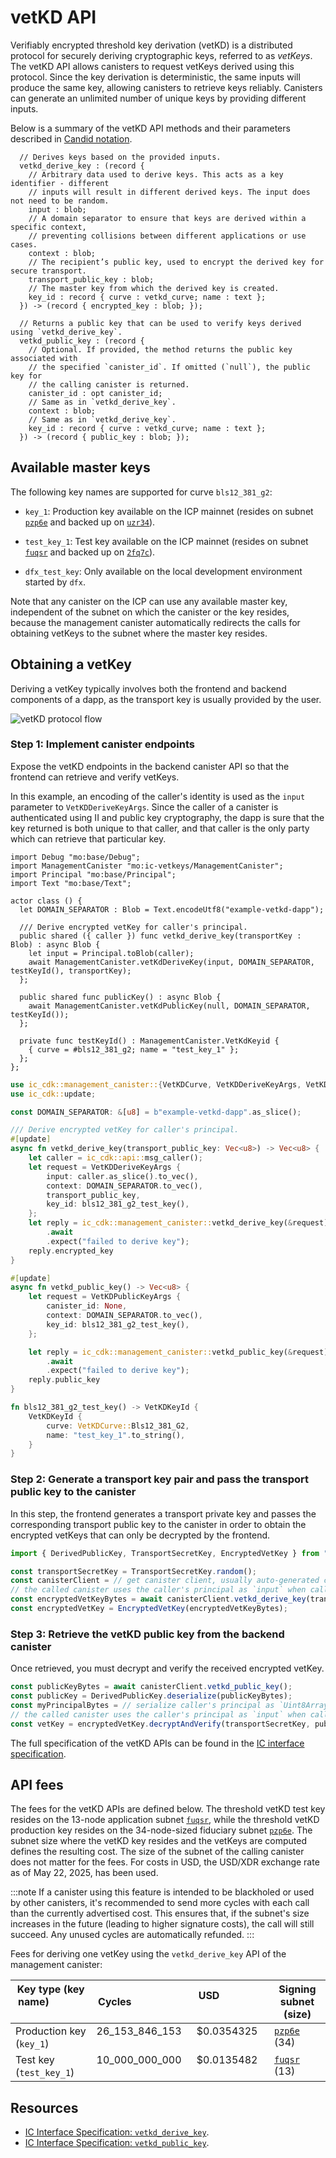 
# vetKD API

Verifiably encrypted threshold key derivation (vetKD) is a distributed protocol for securely deriving cryptographic keys, referred to as  _vetKeys_. 
The vetKD API allows canisters to request vetKeys derived using this protocol. Since the key derivation is deterministic, the same inputs will produce the same key, allowing canisters to retrieve keys reliably. Canisters can generate an unlimited number of unique keys by providing different inputs. 

Below is a summary of the vetKD API methods and their parameters described in [Candid notation](/docs/building-apps/interact-with-canisters/candid/candid-concepts).

```candid
  // Derives keys based on the provided inputs.
  vetkd_derive_key : (record {
    // Arbitrary data used to derive keys. This acts as a key identifier - different
    // inputs will result in different derived keys. The input does not need to be random.
    input : blob;
    // A domain separator to ensure that keys are derived within a specific context,
    // preventing collisions between different applications or use cases.
    context : blob;
    // The recipient’s public key, used to encrypt the derived key for secure transport.
    transport_public_key : blob;
    // The master key from which the derived key is created.
    key_id : record { curve : vetkd_curve; name : text };
  }) -> (record { encrypted_key : blob; });

  // Returns a public key that can be used to verify keys derived using `vetkd_derive_key`.
  vetkd_public_key : (record {
    // Optional. If provided, the method returns the public key associated with
    // the specified `canister_id`. If omitted (`null`), the public key for
    // the calling canister is returned.
    canister_id : opt canister_id;
    // Same as in `vetkd_derive_key`.
    context : blob;
    // Same as in `vetkd_derive_key`.
    key_id : record { curve : vetkd_curve; name : text };
  }) -> (record { public_key : blob; });
```

## Available master keys

The following key names are supported for curve `bls12_381_g2`:

- `key_1`:  Production key available on the ICP mainnet (resides on subnet [`pzp6e`](https://dashboard.internetcomputer.org/network/subnets/pzp6e-ekpqk-3c5x7-2h6so-njoeq-mt45d-h3h6c-q3mxf-vpeq5-fk5o7-yae) and backed up on [`uzr34`](https://dashboard.internetcomputer.org/network/subnets/uzr34-akd3s-xrdag-3ql62-ocgoh-ld2ao-tamcv-54e7j-krwgb-2gm4z-oqe)).

- `test_key_1`: Test key available on the ICP mainnet (resides on subnet [`fuqsr`](https://dashboard.internetcomputer.org/network/subnets/fuqsr-in2lc-zbcjj-ydmcw-pzq7h-4xm2z-pto4i-dcyee-5z4rz-x63ji-nae) and backed up on [`2fq7c`](https://dashboard.internetcomputer.org/network/subnets/2fq7c-slacv-26cgz-vzbx2-2jrcs-5edph-i5s2j-tck77-c3rlz-iobzx-mqe)).

- `dfx_test_key`: Only available on the local development environment started by `dfx`.

Note that any canister on the ICP can use any available master key, independent of the subnet on which the canister or the key resides, because the management canister automatically redirects the calls for obtaining vetKeys to the subnet where the master key resides.

## Obtaining a vetKey

Deriving a vetKey typically involves both the frontend and backend components of a dapp, as the transport key is usually provided by the user.

![vetKD protocol flow](./_attachments/vetkd_diagram.png)

### Step 1: Implement canister endpoints

Expose the vetKD endpoints in the backend canister API so that the frontend can retrieve and verify vetKeys.

In this example, an encoding of the caller's identity is used as the `input` parameter to `VetKDDeriveKeyArgs`.
Since the caller of a canister is authenticated using II and public key cryptography, the dapp is sure that
the key returned is both unique to that caller, and that caller is the only party which can retrieve that
particular key.

<AdornedTabs groupId="languages">

<TabItem value="motoko" label="Motoko" default>

```motoko no-repl
import Debug "mo:base/Debug";
import ManagementCanister "mo:ic-vetkeys/ManagementCanister";
import Principal "mo:base/Principal";
import Text "mo:base/Text";

actor class () {
  let DOMAIN_SEPARATOR : Blob = Text.encodeUtf8("example-vetkd-dapp");

  /// Derive encrypted vetKey for caller's principal.
  public shared ({ caller }) func vetkd_derive_key(transportKey : Blob) : async Blob {
    let input = Principal.toBlob(caller);
    await ManagementCanister.vetKdDeriveKey(input, DOMAIN_SEPARATOR, testKeyId(), transportKey);
  };

  public shared func publicKey() : async Blob {
    await ManagementCanister.vetKdPublicKey(null, DOMAIN_SEPARATOR, testKeyId());
  };

  private func testKeyId() : ManagementCanister.VetKdKeyid {
    { curve = #bls12_381_g2; name = "test_key_1" };
  };
};

```

</TabItem>

<TabItem value="rust" label="Rust">

```rust
use ic_cdk::management_canister::{VetKDCurve, VetKDDeriveKeyArgs, VetKDKeyId, VetKDPublicKeyArgs};
use ic_cdk::update;

const DOMAIN_SEPARATOR: &[u8] = b"example-vetkd-dapp".as_slice();

/// Derive encrypted vetKey for caller's principal.
#[update]
async fn vetkd_derive_key(transport_public_key: Vec<u8>) -> Vec<u8> {
    let caller = ic_cdk::api::msg_caller();
    let request = VetKDDeriveKeyArgs {
        input: caller.as_slice().to_vec(),
        context: DOMAIN_SEPARATOR.to_vec(),
        transport_public_key,
        key_id: bls12_381_g2_test_key(),
    };
    let reply = ic_cdk::management_canister::vetkd_derive_key(&request)
        .await
        .expect("failed to derive key");
    reply.encrypted_key
}

#[update]
async fn vetkd_public_key() -> Vec<u8> {
    let request = VetKDPublicKeyArgs {
        canister_id: None,
        context: DOMAIN_SEPARATOR.to_vec(),
        key_id: bls12_381_g2_test_key(),
    };

    let reply = ic_cdk::management_canister::vetkd_public_key(&request)
        .await
        .expect("failed to derive key");
    reply.public_key
}

fn bls12_381_g2_test_key() -> VetKDKeyId {
    VetKDKeyId {
        curve: VetKDCurve::Bls12_381_G2,
        name: "test_key_1".to_string(),
    }
}
```

</TabItem>
</AdornedTabs>

### Step 2: Generate a transport key pair and pass the transport public key to the canister

In this step, the frontend generates a transport private key and passes the corresponding transport public key to the canister in order to obtain the encrypted vetKeys that can only be decrypted by the frontend.

<AdornedTabs groupId="languages">
<TabItem value="ts" label="Typescript" default>

```ts
import { DerivedPublicKey, TransportSecretKey, EncryptedVetKey } from "@dfinity/vetkeys";

const transportSecretKey = TransportSecretKey.random();
const canisterClient = // get canister client, usually auto-generated code from canister's candid interface
// the called canister uses the caller's principal as `input` when calling the management canisters `vetkd_derive_key` endpoint under the hood (see code in Step 1)
const encryptedVetKeyBytes = await canisterClient.vetkd_derive_key(transportSecretKey.publicKeyBytes());
const encryptedVetKey = EncryptedVetKey(encryptedVetKeyBytes);
```

</TabItem>
</AdornedTabs>

### Step 3: Retrieve the vetKD public key from the backend canister

Once retrieved, you must decrypt and verify the received encrypted vetKey.

<AdornedTabs groupId="languages">
<TabItem value="ts" label="Typescript" default>

```ts
const publicKeyBytes = await canisterClient.vetkd_public_key();
const publicKey = DerivedPublicKey.deserialize(publicKeyBytes);
const myPrincipalBytes = // serialize caller's principal as `Uint8Array`
// the called canister uses the caller's principal as `input` when calling the management canisters `vetkd_derive_key` endpoint under the hood (see code in Step 1)
const vetKey = encryptedVetKey.decryptAndVerify(transportSecretKey, publicKey, myPrincipalBytes);
```

</TabItem>
</AdornedTabs>

The full specification of the vetKD APIs can be found in the [IC interface specification](https://internetcomputer.org/docs/references/ic-interface-spec).

## API fees

The fees for the vetKD APIs are defined below. The threshold vetKD test key resides on the 13-node application subnet [`fuqsr`](https://dashboard.internetcomputer.org/network/subnets/fuqsr-in2lc-zbcjj-ydmcw-pzq7h-4xm2z-pto4i-dcyee-5z4rz-x63ji-nae), while the threshold vetKD production key resides on the 34-node-sized fiduciary subnet [`pzp6e`](https://dashboard.internetcomputer.org/network/subnets/pzp6e-ekpqk-3c5x7-2h6so-njoeq-mt45d-h3h6c-q3mxf-vpeq5-fk5o7-yae). The subnet size where the vetKD key resides and the vetKeys are computed defines the resulting cost. The size of the subnet of the calling canister does not matter for the fees. For costs in USD, the USD/XDR exchange rate as of May 22, 2025, has been used.

:::note
If a canister using this feature is intended to be blackholed or used by other canisters, it's recommended to send more cycles with each call than the currently advertised cost. This ensures that, if the subnet's size increases in the future (leading to higher signature costs), the call will still succeed. Any unused cycles are automatically refunded.
:::

Fees for deriving one vetKey using the `vetkd_derive_key` API of the management canister:

| Key type (key name)                  | Cycles                      | USD                         | Signing subnet (size) |
|--------------------------------------|-----------------------------|-----------------------------|--------------|
| Production key (`key_1`)             | 26_153_846_153              | $0.0354325                  | [`pzp6e`](https://dashboard.internetcomputer.org/network/subnets/pzp6e-ekpqk-3c5x7-2h6so-njoeq-mt45d-h3h6c-q3mxf-vpeq5-fk5o7-yae) (34) |
| Test key (`test_key_1`)              | 10_000_000_000              | $0.0135482                  | [`fuqsr`](https://dashboard.internetcomputer.org/network/subnets/fuqsr-in2lc-zbcjj-ydmcw-pzq7h-4xm2z-pto4i-dcyee-5z4rz-x63ji-nae) (13) |

## Resources

- [IC Interface Specification: `vetkd_derive_key`](https://internetcomputer.org/docs/references/ic-interface-spec#ic-vetkd_derive_key).
- [IC Interface Specification: `vetkd_public_key`](https://internetcomputer.org/docs/references/ic-interface-spec#ic-vetkd_public_key).